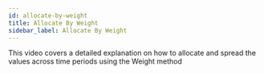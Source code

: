 ```yaml
---
id: allocate-by-weight
title: Allocate By Weight
sidebar_label: Allocate By Weight
---
```


This video covers a detailed explanation on how to allocate and spread the values across time periods using the Weight method

<Vimeo
    video="https://player.vimeo.com/video/447429019"
    responsive={true}
/>




